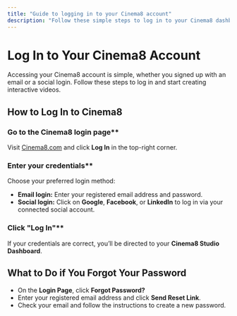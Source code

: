 ```yaml
---
title: "Guide to logging in to your Cinema8 account"
description: "Follow these simple steps to log in to your Cinema8 dashboard and troubleshoot any access issues quickly. Visit Cinema8."
---
```



# Log In to Your Cinema8 Account

Accessing your Cinema8 account is simple, whether you signed up with an email or a social login. Follow these steps to log in and start creating interactive videos.

## How to Log In to Cinema8

<Steps>

### Go to the Cinema8 login page**  
Visit [Cinema8.com](https://cinema8.com) and click **Log In** in the top-right corner.

### Enter your credentials**  
Choose your preferred login method:

- **Email login:** Enter your registered email address and password.  
- **Social login:** Click on **Google**, **Facebook**, or **LinkedIn** to log in via your connected social account.

### Click "Log In"**  
If your credentials are correct, you’ll be directed to your **Cinema8 Studio Dashboard**.

</Steps>

## What to Do if You Forgot Your Password

<Callout type="info" title="Password Recovery">

- On the **Login Page**, click **Forgot Password?**  
- Enter your registered email address and click **Send Reset Link**.  
- Check your email and follow the instructions to create a new password.

</Callout>
